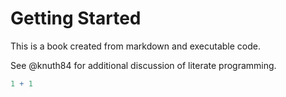 # Getting Started

This is a book created from markdown and executable code.

See @knuth84 for additional discussion of literate programming.

```r
1 + 1
```
